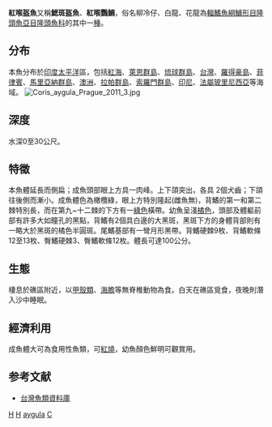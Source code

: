 {{Speciesbox
| genus = Coris
| species = aygula
| image = Clown wrasse coris aygula.JPG
| status = LC
| status_system = IUCN3.1
| trend = unknown
| authority = [[Lacepède|Lacepède]], 1801
| synonyms = *''Coris angulata''<br /><small>Lacepède, 1801</small>
*''Coris angulatus''<br /><small>Lacepède, 1801</small>
*''Coris cyanea''<br /><small>Macleay, 1883</small>
*''Coris imbris''<br /><small>Tanaka, 1918</small>
*''Hemicoris cingulum''<br /><small>Lacepède, 1801</small>
*''Julis gibbifrons''<br /><small>Quoy & Gaimard, 1834</small>
*''Julis ruppelii''<br /><small>Bennett, 1831</small>
}}
'''紅喉盔魚'''又稱'''鰓斑盔魚'''、'''紅喉鸚鯛'''，俗名柳冷仔、白龍、花龍為[[輻鰭魚綱|輻鰭魚綱]][[鱸形目|鱸形目]][[隆頭魚亞目|隆頭魚亞目]][[隆頭魚科|隆頭魚科]]的其中一[[種|種]]。

==分布==
本魚分布於[[印度|印度]][[太平洋|太平洋]]區，包括[[紅海|紅海]]、[[萊恩群島|萊恩群島]]、[[琉球群島|琉球群島]]、[[台灣|台灣]]、[[羅得豪島|羅得豪島]]、[[菲律賓|菲律賓]]、[[馬里亞納群島|馬里亞納群島]]、[[澳洲|澳洲]]、[[拉帕群島|拉帕群島]]、[[索羅門群島|索羅門群島]]、[[印尼|印尼]]、[[法屬玻里尼西亞|法屬玻里尼西亞]]等海域。
[[File:Coris_aygula_Prague_2011_3.jpg|thumb]]

==深度==
水深0至30公尺。

==特徵==
本魚體延長而側扁；成魚頭部眼上方具一肉峰。上下頜突出，各具 2個犬齒；下頜往後側而漸小。成魚體色為橄欖綠，眼上方特別隆起(雌魚無)，背鰭的第一和第二棘特別長，而在第九~十二棘的下方有一[[綠色|綠色]]橫帶。幼魚呈淺[[橘色|橘色]]，頭部及體軀前部有許多大如瞳孔的黑點，背鰭有2個具白邊的大黑斑，黑斑下方的身體背部則有一略大於黑斑的橘色半圓斑。尾鰭基部有一彎月形黑帶。背鰭硬棘9枚、背鰭軟條12至13枚、臀鰭硬棘3、臀鰭軟條12枚。體長可達100公分。

==生態==
棲息於礁區附近，以[[甲殼類|甲殼類]]、[[海膽|海膽]]等無脊椎動物為食。白天在礁區覓食，夜晚則潛入沙中睡眠。

==經濟利用== 
成魚體大可為食用性魚類，可[[紅燒|紅燒]]，幼魚顏色鮮明可觀賞用。

==参考文献==
*[http://fishdb.sinica.edu.tw/ 台灣魚類資料庫] {{Wayback|url=http://fishdb.sinica.edu.tw/ |date=20160304193340 }}
{{Taxonbar}}

[[Category:食用鱼|H]]
[[Category:觀賞魚|H]]
[[Category:盔魚屬|aygula]]
[[Category:1801年描述的魚類|C]]